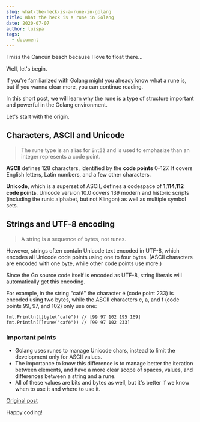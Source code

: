 ```yaml
---
slug: what-the-heck-is-a-rune-in-golang
title: What the heck is a rune in Golang
date: 2020-07-07
author: luispa
tags:
  - document
---
```



I miss the Cancún beach because I love to float there...



Well, let's begin.

If you're familiarized with Golang might you already know what a rune is, but if you wanna clear more, you can continue reading.

In this short post, we will learn why the rune is a type of structure important and powerful in the Golang environment.

Let's start with the origin.

## Characters, ASCII and Unicode

> The rune type is an alias for `int32` and is used to emphasize than an integer represents a code point.

**ASCII** defines 128 characters, identified by the **code points** 0–127. It covers English letters, Latin numbers, and a few other characters.

**Unicode**, which is a superset of ASCII, defines a codespace of **1,114,112 code points**. Unicode version 10.0 covers 139 modern and historic scripts (including the runic alphabet, but not Klingon) as well as multiple symbol sets.

## Strings and UTF-8 encoding

> A string is a sequence of bytes, not runes.

However, strings often contain Unicode text encoded in UTF-8, which encodes all Unicode code points using one to four bytes. (ASCII characters are encoded with one byte, while other code points use more.)

Since the Go source code itself is encoded as UTF-8, string literals will automatically get this encoding.

For example, in the string "café" the character é (code point 233) is encoded using two bytes, while the ASCII characters c, a, and f (code points 99, 97, and 102) only use one:

```golang
fmt.Println([]byte("café")) // [99 97 102 195 169]
fmt.Println([]rune("café")) // [99 97 102 233]
```

### Important points
- Golang uses runes to manage Unicode chars, instead to limit the development only for ASCII values.
- The importance to know this difference is to manage better the iteration between elements, and have a more clear scope of spaces, values, and differences between a string and a rune.
- All of these values are bits and bytes as well, but it's better if we know when to use it and where to use it.

[Original post](https://yourbasic.org/golang/rune/#:~:text=The%20rune%20type%20is%20an,and%20a%20few%20other%20characters.)

Happy coding!











